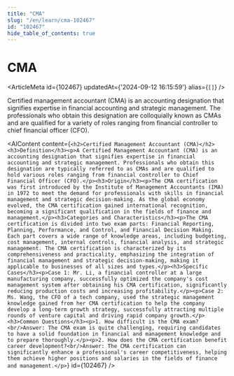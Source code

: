 ```yaml
---
title: "CMA"
slug: "/en/learn/cma-102467"
id: "102467"
hide_table_of_contents: true
---
```



# CMA

<ArticleMeta id={102467} updatedAt={'2024-09-12 16:15:59'} alias={`[]`} />
<div className='border-solid border-b border-t-0 my-4 border-[var(--ifm-color-gray-300)]' />

Certified management accountant (CMA) is an accounting designation that signifies expertise in financial accounting and strategic management. The professionals who obtain this designation are colloquially known as CMAs and are qualified for a variety of roles ranging from financial controller to chief financial officer (CFO).

<AIContent content={`<h2>Certified Management Accountant (CMA)</h2><h3>Definition</h3><p>A Certified Management Accountant (CMA) is an accounting designation that signifies expertise in financial accounting and strategic management. Professionals who obtain this designation are typically referred to as CMAs and are qualified to hold various roles ranging from financial controller to Chief Financial Officer (CFO).</p><h3>Origin</h3><p>The CMA certification was first introduced by the Institute of Management Accountants (IMA) in 1972 to meet the demand for professionals with skills in financial management and strategic decision-making. As the global economy evolved, the CMA certification gained international recognition, becoming a significant qualification in the fields of finance and management.</p><h3>Categories and Characteristics</h3><p>The CMA certification is divided into two exam parts: Financial Reporting, Planning, Performance, and Control, and Financial Decision Making. Each part covers a wide range of knowledge areas, including budgeting, cost management, internal controls, financial analysis, and strategic management. The CMA certification is characterized by its comprehensiveness and practicality, emphasizing the integration of financial management and strategic decision-making, making it applicable to businesses of all sizes and types.</p><h3>Specific Cases</h3><p>Case 1: Mr. Li, a financial controller at a large manufacturing company, successfully optimized the company's cost management system after obtaining his CMA certification, significantly reducing production costs and increasing profitability.</p><p>Case 2: Ms. Wang, the CFO of a tech company, used the strategic management knowledge gained from her CMA certification to help the company develop a long-term growth strategy, successfully attracting multiple rounds of venture capital and driving rapid company growth.</p><h3>Common Questions</h3><p>1. How difficult is the CMA exam?<br/>Answer: The CMA exam is quite challenging, requiring candidates to have a solid foundation in financial and management knowledge and to prepare thoroughly.</p><p>2. How does the CMA certification benefit career development?<br/>Answer: The CMA certification can significantly enhance a professional's career competitiveness, helping them achieve higher positions and salaries in the fields of finance and management.</p>`} id={102467} />

